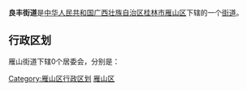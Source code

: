 {{中国乡级行政区
| 行政区全称 = 良丰街道
| 景观照片文件名 =
| 景观照片描述 =
| 汉语拼音 =
| 通用拼音 =
| 注音符號 =
| 其它标音类型1 =
| 其它标音1 =
| 其它标音类型2 =
| 其它标音2 =
| 其它语言类型1 =
| 其它语言地名1 =
| 其它语言类型2 =
| 其它语言地名2 =
| 上级行政区 = [[广西壮族自治区|广西壮族自治区]][[桂林市|桂林市]][[雁山区|雁山区]]
| 行政区类别 = [[街道|街道]]
| 行政区划代码 = 450311001
| 地理坐标 =
| 总面积 =
| 户籍人口 =
| 户籍人口年份 =
| 常住人口 =
| 常住人口年份 =
| 人口密度 =
| 行政区划 =
| 官方网站 =
| 政府驻地 =
| 邮政编码 = 541006
| 毗邻行政区 =
| 位置图文件名 =
| 位置图描述 =
}}
'''良丰街道'''是[[中华人民共和国|中华人民共和国]][[广西壮族自治区|广西壮族自治区]][[桂林市|桂林市]][[雁山区|雁山区]]下辖的一个[[街道|街道]]。

== 行政区划 ==

雁山街道下辖0个居委会，分别是：


{{雁山区行政区划}}
{{广西小作品}}
[[Category:雁山区行政区划|Category:雁山区行政区划]]
[[Category:桂林街道_(行政区划)|雁山区]]